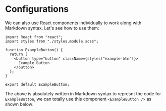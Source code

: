 
# Configurations

We can also use React components individually to work along with Markdown syntax. Let's see how to use them:

```tsx title="ExampleButton.tsx"
import React from "react";
import styles from "./styles.module.scss";

function ExampleButton() {
  return (
    <button type="button" className={styles["example-btn"]}>
      Example Button
    </button>
  );
}

export default ExampleButton;
```

The above is absolutely written in Markdown syntax to represnt the code for `ExampleButton`, we can totally use this component `<ExampleButton />` as shown below:

<ExampleButton />

